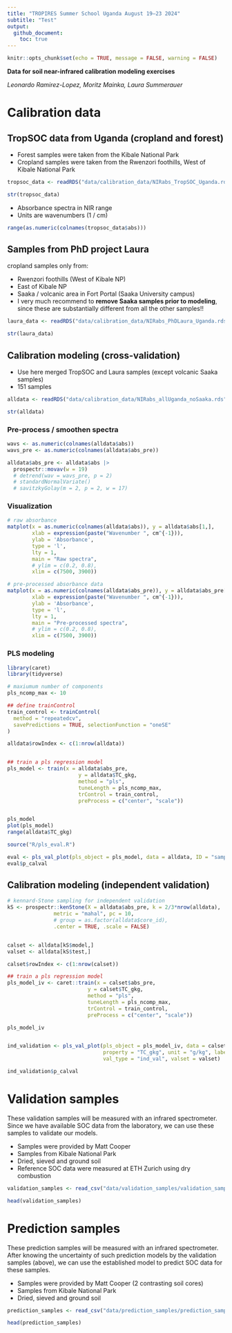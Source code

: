 ```yaml
---
title: "TROPIRES Summer School Uganda August 19–23 2024"
subtitle: "Test"
output: 
  github_document:
    toc: true
---
```




```r
knitr::opts_chunk$set(echo = TRUE, message = FALSE, warning = FALSE)
```


**Data for soil near-infrared calibration modeling exercises**

*Leonardo Ramirez-Lopez, Moritz Mainka, Laura Summerauer*



# Calibration data

## TropSOC data from Uganda (cropland and forest)

- Forest samples were taken from the Kibale National Park
- Cropland samples were taken from the Rwenzori foothills, West of Kibale National Park

```r
tropsoc_data <- readRDS("data/calibration_data/NIRabs_TropSOC_Uganda.rds")

str(tropsoc_data)
```

- Absorbance spectra in NIR range
- Units are wavenumbers (1 / cm)

```r
range(as.numeric(colnames(tropsoc_data$abs)))
```


## Samples from PhD project Laura

cropland samples only from:

- Rwenzori foothills (West of Kibale NP) 
- East of Kibale NP
- Saaka / volcanic area in Fort Portal (Saaka University campus)
- I very much recommend to **remove Saaka samples prior to modeling**, since these are substantially different from all the other samples!! 

```r
laura_data <- readRDS("data/calibration_data/NIRabs_PhDLaura_Uganda.rds")

str(laura_data)
```

## Calibration modeling (cross-validation)

- Use here merged TropSOC and Laura samples (except volcanic Saaka samples)
- 151 samples

```r
alldata <- readRDS("data/calibration_data/NIRabs_allUganda_noSaaka.rds")

str(alldata)
```

### Pre-process / smoothen spectra

```r
wavs <- as.numeric(colnames(alldata$abs))
wavs_pre <- as.numeric(colnames(alldata$abs_pre))

alldata$abs_pre <- alldata$abs |>
  prospectr::movav(w = 19)
  # detrend(wav = wavs_pre, p = 2)
  # standardNormalVariate() 
  # savitzkyGolay(m = 2, p = 2, w = 17) 
```

### Visualization

```r
# raw absorbance
matplot(x = as.numeric(colnames(alldata$abs)), y = alldata$abs[1,],
        xlab = expression(paste("Wavenumber ", cm^{-1})),
        ylab = 'Absorbance',
        type = 'l',
        lty = 1, 
        main = "Raw spectra",
        # ylim = c(0.2, 0.8),
        xlim = c(7500, 3900))

# pre-processed absorbance data
matplot(x = as.numeric(colnames(alldata$abs_pre)), y = alldata$abs_pre[1,],
        xlab = expression(paste("Wavenumber ", cm^{-1})),
        ylab = 'Absorbance',
        type = 'l',
        lty = 1, 
        main = "Pre-processed spectra",
        # ylim = c(0.2, 0.8),
        xlim = c(7500, 3900))
```


### PLS modeling

```r
library(caret)
library(tidyverse)

# maxiumum number of components
pls_ncomp_max <- 10

## define trainControl
train_control <- trainControl(
  method = "repeatedcv",
  savePredictions = TRUE, selectionFunction = "oneSE"
)

alldata$rowIndex <- c(1:nrow(alldata))


## train a pls regression model
pls_model <- train(x = alldata$abs_pre,
                       y = alldata$TC_gkg,
                       method = "pls",
                       tuneLength = pls_ncomp_max,
                       trControl = train_control,
                       preProcess = c("center", "scale"))


pls_model
plot(pls_model)
range(alldata$TC_gkg)

```


```r

source("R/pls_eval.R")

eval <- pls_val_plot(pls_object = pls_model, data = alldata, ID = "sample_id", property = "TC", unit = "g/kg", label = "SOC", val_type = "CV")
eval$p_calval
```


## Calibration modeling (independent validation)


```r
# kennard-Stone sampling for independent validation
kS <- prospectr::kenStone(X = alldata$abs_pre, k = 2/3*nrow(alldata),
               metric = "mahal", pc = 10,
               # group = as.factor(alldata$core_id),
               .center = TRUE, .scale = FALSE)


calset <- alldata[kS$model,]
valset <- alldata[kS$test,]

calset$rowIndex <- c(1:nrow(calset))

## train a pls regression model
pls_model_iv <- caret::train(x = calset$abs_pre,
                          y = calset$TC_gkg,
                          method = "pls",
                          tuneLength = pls_ncomp_max,
                          trControl = train_control,
                          preProcess = c("center", "scale"))

pls_model_iv



```


```r
ind_validation <- pls_val_plot(pls_object = pls_model_iv, data = calset, ID = "sample_id",
                               property = "TC_gkg", unit = "g/kg", label = "SOC",
                               val_type = "ind_val", valset = valset)

ind_validation$p_calval
```



# Validation samples

These validation samples will be measured with an infrared spectrometer. Since we have available SOC data from the laboratory, we can use these samples to validate our models. 

- Samples were provided by Matt Cooper
- Samples from Kibale National Park
- Dried, sieved and ground soil
- Reference SOC data were measured at ETH Zurich using dry combustion

```r
validation_samples <- read_csv("data/validation_samples/validation_samples.csv")

head(validation_samples)
```


# Prediction samples

These prediction samples will be measured with an infrared spectrometer. After knowing the uncertainty of such prediction models by the validation samples (above), we can use the established model to predict SOC data for these samples. 

- Samples were provided by Matt Cooper (2 contrasting soil cores)
- Samples from Kibale National Park
- Dried, sieved and ground soil

```r
prediction_samples <- read_csv("data/prediction_samples/prediction_samples.csv")

head(prediction_samples)
```

